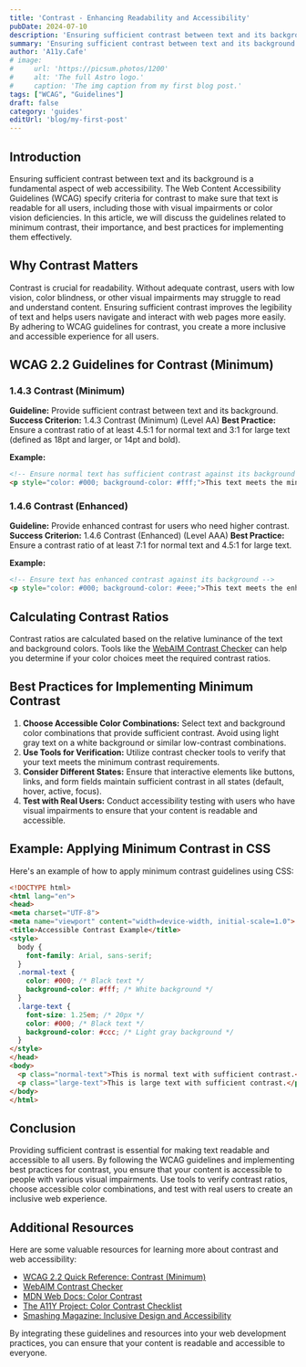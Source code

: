 ```yaml
---
title: 'Contrast - Enhancing Readability and Accessibility'
pubDate: 2024-07-10
description: 'Ensuring sufficient contrast between text and its background is a fundamental aspect of web accessibility.'
summary: 'Ensuring sufficient contrast between text and its background is a fundamental aspect of web accessibility. The Web Content Accessibility Guidelines (WCAG) specify criteria for contrast to make sure that text is readable for all users, including those with visual impairments or color vision deficiencies.'
author: 'A11y.Cafe'
# image:
#     url: 'https://picsum.photos/1200'
#     alt: 'The full Astro logo.'
#     caption: 'The img caption from my first blog post.'
tags: ["WCAG", "Guidelines"]
draft: false
category: 'guides'
editUrl: 'blog/my-first-post'
---
```


## Introduction
Ensuring sufficient contrast between text and its background is a fundamental aspect of web accessibility. The Web Content Accessibility Guidelines (WCAG) specify criteria for contrast to make sure that text is readable for all users, including those with visual impairments or color vision deficiencies. In this article, we will discuss the guidelines related to minimum contrast, their importance, and best practices for implementing them effectively.

## Why Contrast Matters
Contrast is crucial for readability. Without adequate contrast, users with low vision, color blindness, or other visual impairments may struggle to read and understand content. Ensuring sufficient contrast improves the legibility of text and helps users navigate and interact with web pages more easily. By adhering to WCAG guidelines for contrast, you create a more inclusive and accessible experience for all users.

## WCAG 2.2 Guidelines for Contrast (Minimum)

### 1.4.3 Contrast (Minimum)
**Guideline:** Provide sufficient contrast between text and its background.
**Success Criterion:** 1.4.3 Contrast (Minimum) (Level AA)
**Best Practice:** Ensure a contrast ratio of at least 4.5:1 for normal text and 3:1 for large text (defined as 18pt and larger, or 14pt and bold).

**Example:**

```html
<!-- Ensure normal text has sufficient contrast against its background -->
<p style="color: #000; background-color: #fff;">This text meets the minimum contrast requirement.</p>
```

### 1.4.6 Contrast (Enhanced)
**Guideline:** Provide enhanced contrast for users who need higher contrast.
**Success Criterion:** 1.4.6 Contrast (Enhanced) (Level AAA)
**Best Practice:** Ensure a contrast ratio of at least 7:1 for normal text and 4.5:1 for large text.

**Example:**

```html
<!-- Ensure text has enhanced contrast against its background -->
<p style="color: #000; background-color: #eee;">This text meets the enhanced contrast requirement.</p>
```

## Calculating Contrast Ratios
Contrast ratios are calculated based on the relative luminance of the text and background colors. Tools like the [WebAIM Contrast Checker](https://webaim.org/resources/contrastchecker/) can help you determine if your color choices meet the required contrast ratios.

## Best Practices for Implementing Minimum Contrast

1. **Choose Accessible Color Combinations:** Select text and background color combinations that provide sufficient contrast. Avoid using light gray text on a white background or similar low-contrast combinations.
2. **Use Tools for Verification:** Utilize contrast checker tools to verify that your text meets the minimum contrast requirements.
3. **Consider Different States:** Ensure that interactive elements like buttons, links, and form fields maintain sufficient contrast in all states (default, hover, active, focus).
4. **Test with Real Users:** Conduct accessibility testing with users who have visual impairments to ensure that your content is readable and accessible.

## Example: Applying Minimum Contrast in CSS

Here's an example of how to apply minimum contrast guidelines using CSS:

```html
<!DOCTYPE html>
<html lang="en">
<head>
<meta charset="UTF-8">
<meta name="viewport" content="width=device-width, initial-scale=1.0">
<title>Accessible Contrast Example</title>
<style>
  body {
    font-family: Arial, sans-serif;
  }
  .normal-text {
    color: #000; /* Black text */
    background-color: #fff; /* White background */
  }
  .large-text {
    font-size: 1.25em; /* 20px */
    color: #000; /* Black text */
    background-color: #ccc; /* Light gray background */
  }
</style>
</head>
<body>
  <p class="normal-text">This is normal text with sufficient contrast.</p>
  <p class="large-text">This is large text with sufficient contrast.</p>
</body>
</html>
```

## Conclusion
Providing sufficient contrast is essential for making text readable and accessible to all users. By following the WCAG guidelines and implementing best practices for contrast, you ensure that your content is accessible to people with various visual impairments. Use tools to verify contrast ratios, choose accessible color combinations, and test with real users to create an inclusive web experience.

## Additional Resources
Here are some valuable resources for learning more about contrast and web accessibility:

- <a href="https://www.w3.org/WAI/WCAG21/quickref/?versions=2.2#contrast-minimum" target="_blank">WCAG 2.2 Quick Reference: Contrast (Minimum)</a>
- <a href="https://webaim.org/resources/contrastchecker/" target="_blank">WebAIM Contrast Checker</a>
- <a href="https://developer.mozilla.org/en-US/docs/Web/Accessibility/Understanding_WCAG/Perceivable/Color_contrast" target="_blank">MDN Web Docs: Color Contrast</a>
- <a href="https://www.a11yproject.com/checklist/#color-contrast" target="_blank">The A11Y Project: Color Contrast Checklist</a>
- <a href="https://www.smashingmagazine.com/2020/02/inclusive-design-accessibility/" target="_blank">Smashing Magazine: Inclusive Design and Accessibility</a>

By integrating these guidelines and resources into your web development practices, you can ensure that your content is readable and accessible to everyone.